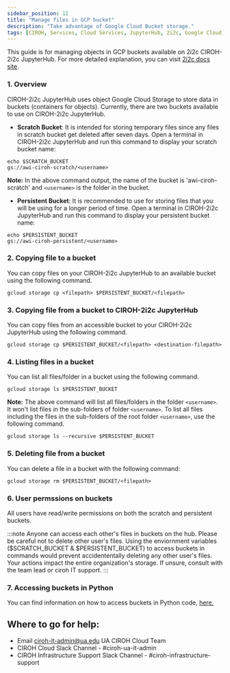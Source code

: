 ```yaml
---
sidebar_position: 11
title: "Manage files in GCP bucket"
description: "Take advantage of Google Cloud Bucket storage."
tags: [CIROH, Services, Cloud Services, JupyterHub, 2i2c, Google Cloud, Education]
---
```


<!--
    SIDEBAR POSITION INDEXING
    00-09: Base-level information
    10-19: Integrations with outside cloud providers
    20-29: Custom image information
    30-39: Miscellaneous/Troubleshooting
-->

This guide is for managing objects in GCP buckets available on 2i2c CIROH-2i2c JupyterHub. For more detailed explanation, you can visit [2i2c docs site](https://docs.2i2c.org/user/topics/data/object-storage/manage-object-storage-gcp/).

### 1. Overview
CIROH-2i2c JupyterHub uses object Google Cloud Storage to store data in buckets (containers for objects). Currently, there are two buckets available to use on CIROH-2i2c JupyterHub. 
- **Scratch Bucket**: It is intended for storing temporary files since any files in scratch bucket get deleted after seven days. Open a terminal in CIROH-2i2c JupyterHub and run this command to display your scratch bucket name:

```
echo $SCRATCH_BUCKET
gs://awi-ciroh-scratch/<username>
```
**Note:** In the above command output, the name of the bucket is 'awi-ciroh-scratch' and `<username>` is the folder in the bucket.

- **Persistent Bucket**: It is recommended to use for storing files that you will be using for a longer period of time. Open a terminal in CIROH-2i2c JupyterHub and run this command to display your persistent bucket name:

```
echo $PERSISTENT_BUCKET
gs://awi-ciroh-persistent/<username>
```

### 2. Copying file to a bucket
You can copy files on your CIROH-2i2c JupyterHub to an available bucket using the following command.

```
gcloud storage cp <filepath> $PERSISTENT_BUCKET/<filepath>
```

### 3. Copying file from a bucket to CIROH-2i2c JupyterHub
You can copy files from an accessible bucket to your CIROH-2i2c JupyterHub using the following command.

```
gcloud storage cp $PERSISTENT_BUCKET/<filepath> <destination-filepath>
```

### 4. Listing files in a bucket
You can list all files/folder in a bucket using the following command.

```
gcloud storage ls $PERSISTENT_BUCKET
```
**Note:** The above command will list all files/folders in the folder `<username>`. It won't list files in the sub-folders of folder `<username>`. To list all files including the files in the sub-folders of the root folder `<username>`, use the following command.

```
gcloud storage ls --recursive $PERSISTENT_BUCKET
```

### 5. Deleting file from a bucket
You can delete a file in a bucket with the following command:

```
gcloud storage rm $PERSISTENT_BUCKET/<filepath>
```

### 6. User permssions on buckets
All users have read/write permissions on both the scratch and persistent buckets.

:::note
Anyone can access each other's files in buckets on the hub. Please be careful not to delete other user's files. Using the enviornment variables ($SCRATCH_BUCKET & $PERSISTENT_BUCKET) to access buckets in commands would prevent accidententally deleting any other user's files. Your actions impact the entire organization's storage. If unsure, consult with the team lead or ciroh IT support.
:::

### 7. Accessing buckets in Python
You can find information on how to access buckets in Python code, [here.](https://docs.2i2c.org/user/topics/data/object-storage/working-with-object-storage/) 

## Where to go for help:

- Email ciroh-it-admin@ua.edu UA CIROH Cloud Team
- CIROH Cloud Slack Channel - #ciroh-ua-it-admin
- CIROH Infrastructure Support Slack Channel - #ciroh-infrastructure-support
